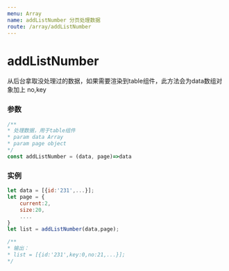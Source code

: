 ```yaml
---
menu: Array
name: addListNumber 分页处理数据
route: /array/addListNumber
---
```


# addListNumber
 从后台拿取没处理过的数据，如果需要渲染到table组件，此方法会为data数组对象加上
 no,key

### 参数

```typescript
/**
* 处理数据，用于table组件
* param data Array
* param page object
*/
const addListNumber = (data, page)=>data
```

### 实例

```javascript
let data = [{id:'231',...}];
let page = {
    current:2,
    size:20,
    ....
}
let list = addListNumber(data,page);

/**
* 输出：
* list = [{id:'231',key:0,no:21,...}];
*/

```